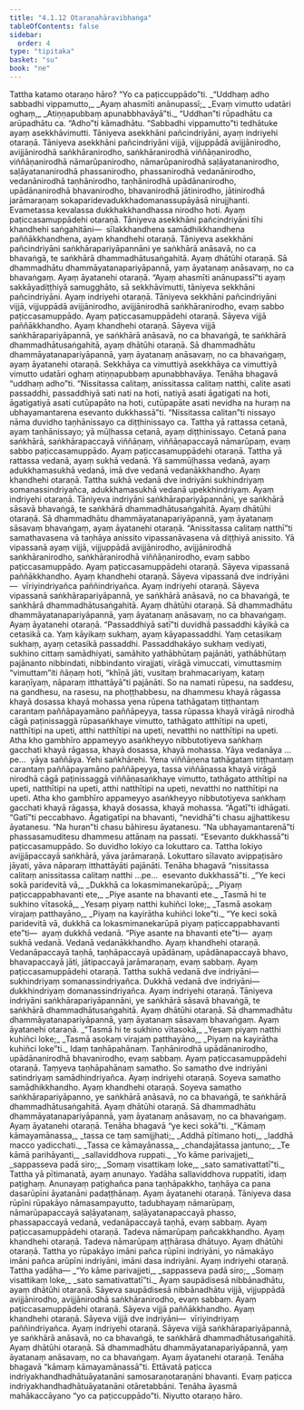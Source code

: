 ```yaml
---
title: "4.1.12 Otaraṇahāravibhaṅga"
tableOfContents: false
sidebar:
  order: 4
type: "tipitaka"
basket: "su"
book: "ne"
---
```



<DynamicBreadcrumb />

<Division number="42" book="ne" bookNo="27" page="54">

<Paragraph number="327" book="ne">
Tattha katamo otaraṇo hāro? “Yo ca paṭiccuppādo”ti.
</Paragraph>

<Paragraph number="328" type="verses" book="ne">
_“Uddhaṃ adho sabbadhi vippamutto,_  
_Ayaṃ ahasmīti anānupassī;_  
_Evaṃ vimutto udatāri oghaṃ,_  
_Atiṇṇapubbaṃ apunabbhavāyā”ti._  

</Paragraph>

<Paragraph number="329" book="ne">
<Emphasis>“Uddhan”</Emphasis>ti rūpadhātu ca arūpadhātu ca. <Emphasis>“Adho”</Emphasis>ti kāmadhātu. <Emphasis>“Sabbadhi vippamutto”</Emphasis>ti tedhātuke ayaṃ asekkhāvimutti. Tāniyeva asekkhāni pañcindriyāni, ayaṃ indriyehi otaraṇā.
</Paragraph>

<Paragraph number="330" book="ne">
Tāniyeva asekkhāni pañcindriyāni vijjā, vijjuppādā avijjānirodho, avijjānirodhā saṅkhāranirodho, saṅkhāranirodhā viññāṇanirodho, viññāṇanirodhā nāmarūpanirodho, nāmarūpanirodhā saḷāyatananirodho, saḷāyatananirodhā phassanirodho, phassanirodhā vedanānirodho, vedanānirodhā taṇhānirodho, taṇhānirodhā upādānanirodho, upādānanirodhā bhavanirodho, bhavanirodhā jātinirodho, jātinirodhā jarāmaraṇaṃ sokaparidevadukkhadomanassupāyāsā nirujjhanti. Evametassa kevalassa dukkhakkhandhassa nirodho hoti. Ayaṃ paṭiccasamuppādehi otaraṇā.
</Paragraph>

<Paragraph number="331" book="ne">
Tāniyeva asekkhāni pañcindriyāni tīhi khandhehi saṅgahitāni—  sīlakkhandhena samādhikkhandhena paññākkhandhena, ayaṃ khandhehi otaraṇā.
</Paragraph>

<Paragraph number="332" book="ne">
Tāniyeva asekkhāni pañcindriyāni saṅkhārapariyāpannāni ye saṅkhārā anāsavā, no ca bhavaṅgā, te saṅkhārā dhammadhātusaṅgahitā. Ayaṃ dhātūhi otaraṇā.
</Paragraph>

<Paragraph number="333" book="ne">
Sā dhammadhātu dhammāyatanapariyāpannā, yaṃ āyatanaṃ anāsavaṃ, no ca bhavaṅgaṃ. Ayaṃ āyatanehi otaraṇā.
</Paragraph>

<Paragraph number="334" book="ne">
“Ayaṃ ahasmīti anānupassī”ti ayaṃ sakkāyadiṭṭhiyā samugghāto, sā sekkhāvimutti, tāniyeva sekkhāni pañcindriyāni. Ayaṃ indriyehi otaraṇā.
</Paragraph>

<Paragraph number="335" book="ne">
Tāniyeva sekkhāni pañcindriyāni vijjā, vijjuppādā avijjānirodho, avijjānirodhā saṅkhāranirodho, evaṃ sabbo paṭiccasamuppādo. Ayaṃ paṭiccasamuppādehi otaraṇā.
</Paragraph>

<Paragraph number="336" book="ne">
Sāyeva vijjā paññākkhandho. Ayaṃ khandhehi otaraṇā.
</Paragraph>

<Paragraph number="337" book="ne">
Sāyeva vijjā saṅkhārapariyāpannā, ye saṅkhārā anāsavā, no ca bhavaṅgā, te saṅkhārā dhammadhātusaṅgahitā, ayaṃ dhātūhi otaraṇā.
</Paragraph>

<Paragraph number="338" book="ne">
Sā dhammadhātu dhammāyatanapariyāpannā, yaṃ āyatanaṃ anāsavaṃ, no ca bhavaṅgaṃ, ayaṃ āyatanehi otaraṇā.
</Paragraph>

<Paragraph number="339" book="ne">
Sekkhāya ca vimuttiyā asekkhāya ca vimuttiyā vimutto udatāri oghaṃ atiṇṇapubbaṃ apunabbhavāya. Tenāha bhagavā “uddhaṃ adho”ti.
</Paragraph>

</Division>
<Division number="43" book="ne" bookNo="27" page="55">

<Paragraph number="340" book="ne">
“Nissitassa calitaṃ, anissitassa calitaṃ natthi, calite asati passaddhi, passaddhiyā sati nati na hoti, natiyā asati āgatigati na hoti, āgatigatiyā asati cutūpapāto na hoti, cutūpapāte asati nevidha na huraṃ na ubhayamantarena esevanto dukkhassā”ti.
</Paragraph>

<Paragraph number="341" book="ne">
<Emphasis>“Nissitassa calitan”</Emphasis>ti nissayo nāma duvidho taṇhānissayo ca diṭṭhinissayo ca. Tattha yā rattassa cetanā, ayaṃ taṇhānissayo; yā mūḷhassa cetanā, ayaṃ diṭṭhinissayo. Cetanā pana saṅkhārā, saṅkhārapaccayā viññāṇaṃ, viññāṇapaccayā nāmarūpaṃ, evaṃ sabbo paṭiccasamuppādo. Ayaṃ paṭiccasamuppādehi otaraṇā.
</Paragraph>

<Paragraph number="342" book="ne">
Tattha yā rattassa vedanā, ayaṃ sukhā vedanā. Yā sammūḷhassa vedanā, ayaṃ adukkhamasukhā vedanā, imā dve vedanā vedanākkhandho. Ayaṃ khandhehi otaraṇā.
</Paragraph>

<Paragraph number="343" book="ne">
Tattha sukhā vedanā dve indriyāni sukhindriyaṃ somanassindriyañca, adukkhamasukhā vedanā upekkhindriyaṃ. Ayaṃ indriyehi otaraṇā.
</Paragraph>

<Paragraph number="344" book="ne">
Tāniyeva indriyāni saṅkhārapariyāpannāni, ye saṅkhārā sāsavā bhavaṅgā, te saṅkhārā dhammadhātusaṅgahitā. Ayaṃ dhātūhi otaraṇā.
</Paragraph>

<Paragraph number="345" book="ne">
Sā dhammadhātu dhammāyatanapariyāpannā, yaṃ āyatanaṃ sāsavaṃ bhavaṅgaṃ, ayaṃ āyatanehi otaraṇā.
</Paragraph>

<Paragraph number="346" book="ne">
<Emphasis>“Anissitassa calitaṃ natthī”</Emphasis>ti samathavasena vā taṇhāya anissito vipassanāvasena vā diṭṭhiyā anissito. Yā vipassanā ayaṃ vijjā, vijjuppādā avijjānirodho, avijjānirodhā saṅkhāranirodho, saṅkhāranirodhā viññāṇanirodho, evaṃ sabbo paṭiccasamuppādo. Ayaṃ paṭiccasamuppādehi otaraṇā.
</Paragraph>

<Paragraph number="347" book="ne">
Sāyeva vipassanā paññākkhandho. Ayaṃ khandhehi otaraṇā.
</Paragraph>

<Paragraph number="348" book="ne">
Sāyeva vipassanā dve indriyāni—  vīriyindriyañca paññindriyañca. Ayaṃ indriyehi otaraṇā.
</Paragraph>

<Paragraph number="349" book="ne">
Sāyeva vipassanā saṅkhārapariyāpannā, ye saṅkhārā anāsavā, no ca bhavaṅgā, te saṅkhārā dhammadhātusaṅgahitā. Ayaṃ dhātūhi otaraṇā.
</Paragraph>

<Paragraph number="350" book="ne">
Sā dhammadhātu dhammāyatanapariyāpannā, yaṃ āyatanaṃ anāsavaṃ, no ca bhavaṅgaṃ. Ayaṃ āyatanehi otaraṇā.
</Paragraph>

<Paragraph number="351" book="ne">
<Emphasis>“Passaddhiyā satī”</Emphasis>ti duvidhā passaddhi kāyikā ca cetasikā ca. Yaṃ kāyikaṃ sukhaṃ, ayaṃ kāyapassaddhi. Yaṃ cetasikaṃ sukhaṃ, ayaṃ cetasikā passaddhi. Passaddhakāyo sukhaṃ vediyati, sukhino cittaṃ samādhiyati, samāhito yathābhūtaṃ pajānāti, yathābhūtaṃ pajānanto nibbindati, nibbindanto virajjati, virāgā vimuccati, vimuttasmiṃ “vimuttam”iti ñāṇaṃ hoti, “khīṇā jāti, vusitaṃ brahmacariyaṃ, kataṃ karaṇīyaṃ, nāparaṃ itthattāyā”ti pajānāti. So na namati rūpesu, na saddesu, na gandhesu, na rasesu, na phoṭṭhabbesu, na dhammesu khayā rāgassa khayā dosassa khayā mohassa yena rūpena tathāgataṃ tiṭṭhantaṃ carantaṃ paññāpayamāno paññāpeyya, tassa rūpassa khayā virāgā nirodhā cāgā paṭinissaggā rūpasaṅkhaye vimutto, tathāgato atthītipi na upeti, natthītipi na upeti, atthi natthītipi na upeti, nevatthi no natthītipi na upeti. Atha kho gambhīro appameyyo asaṅkheyyo nibbutotiyeva saṅkhaṃ gacchati khayā rāgassa, khayā dosassa, khayā mohassa.
</Paragraph>

<Paragraph number="352" book="ne">
Yāya vedanāya …pe…  yāya saññāya. Yehi saṅkhārehi. Yena viññāṇena tathāgataṃ tiṭṭhantaṃ carantaṃ paññāpayamāno paññāpeyya, tassa viññāṇassa khayā virāgā nirodhā cāgā paṭinissaggā viññāṇasaṅkhaye vimutto, tathāgato atthītipi na upeti, natthītipi na upeti, atthi natthītipi na upeti, nevatthi no natthītipi na upeti. Atha kho gambhīro appameyyo asaṅkheyyo nibbutotiyeva saṅkhaṃ gacchati khayā rāgassa, khayā dosassa, khayā mohassa. <Emphasis>“Āgatī”</Emphasis>ti idhāgati. <Emphasis>“Gatī”</Emphasis>ti peccabhavo. Āgatigatīpi na bhavanti, <Emphasis>“nevidhā”</Emphasis>ti chasu ajjhattikesu āyatanesu. <Emphasis>“Na huran”</Emphasis>ti chasu bāhiresu āyatanesu. “Na ubhayamantarenā”ti phassasamuditesu dhammesu attānaṃ na passati. <Emphasis>“Esevanto dukkhassā”</Emphasis>ti paṭiccasamuppādo. So duvidho lokiyo ca lokuttaro ca. Tattha lokiyo avijjāpaccayā saṅkhārā, yāva jarāmaraṇā. Lokuttaro sīlavato avippaṭisāro jāyati, yāva nāparaṃ itthattāyāti pajānāti. Tenāha bhagavā “nissitassa calitaṃ anissitassa calitaṃ natthi …pe…  esevanto dukkhassā”ti.
</Paragraph>

</Division>
<Division number="44" book="ne" bookNo="27" page="57">

<Paragraph number="353" type="verses" book="ne">
_“Ye keci sokā paridevitā vā,_  
_Dukkhā ca lokasmimanekarūpā;_  
_Piyaṃ paṭiccappabhavanti ete,_  
_Piye asante na bhavanti ete._  

</Paragraph>

<Paragraph number="354" type="verses" book="ne">
_Tasmā hi te sukhino vītasokā,_  
_Yesaṃ piyaṃ natthi kuhiñci loke;_  
_Tasmā asokaṃ virajaṃ patthayāno,_  
_Piyaṃ na kayirātha kuhiñci loke”ti._  

</Paragraph>

<Paragraph number="355" book="ne">
“Ye keci sokā paridevitā vā, dukkhā ca lokasmimanekarūpā piyaṃ paṭiccappabhavanti ete”ti—  ayaṃ dukkhā vedanā. “Piye asante na bhavanti ete”ti—  ayaṃ sukhā vedanā. Vedanā vedanākkhandho. Ayaṃ khandhehi otaraṇā.
</Paragraph>

<Paragraph number="356" book="ne">
Vedanāpaccayā taṇhā, taṇhāpaccayā upādānaṃ, upādānapaccayā bhavo, bhavapaccayā jāti, jātipaccayā jarāmaraṇaṃ, evaṃ sabbaṃ. Ayaṃ paṭiccasamuppādehi otaraṇā.
</Paragraph>

<Paragraph number="357" book="ne">
Tattha sukhā vedanā dve indriyāni—  sukhindriyaṃ somanassindriyañca. Dukkhā vedanā dve indriyāni—  dukkhindriyaṃ domanassindriyañca. Ayaṃ indriyehi otaraṇā.
</Paragraph>

<Paragraph number="358" book="ne">
Tāniyeva indriyāni saṅkhārapariyāpannāni, ye saṅkhārā sāsavā bhavaṅgā, te saṅkhārā dhammadhātusaṅgahitā. Ayaṃ dhātūhi otaraṇā.
</Paragraph>

<Paragraph number="359" book="ne">
Sā dhammadhātu dhammāyatanapariyāpannā, yaṃ āyatanaṃ sāsavaṃ bhavaṅgaṃ. Ayaṃ āyatanehi otaraṇā.
</Paragraph>

<Paragraph number="360" type="verses" book="ne">
_“Tasmā hi te sukhino vītasokā,_  
_Yesaṃ piyaṃ natthi kuhiñci loke;_  
_Tasmā asokaṃ virajaṃ patthayāno,_  
_Piyaṃ na kayirātha kuhiñci loke”ti._  

</Paragraph>

<Paragraph number="361" book="ne">
Idaṃ taṇhāpahānaṃ. Taṇhānirodhā upādānanirodho, upādānanirodhā bhavanirodho, evaṃ sabbaṃ. Ayaṃ paṭiccasamuppādehi otaraṇā.
</Paragraph>

<Paragraph number="362" book="ne">
Taṃyeva taṇhāpahānaṃ samatho. So samatho dve indriyāni satindriyaṃ samādhindriyañca. Ayaṃ indriyehi otaraṇā.
</Paragraph>

<Paragraph number="363" book="ne">
Soyeva samatho samādhikkhandho. Ayaṃ khandhehi otaraṇā.
</Paragraph>

<Paragraph number="364" book="ne">
Soyeva samatho saṅkhārapariyāpanno, ye saṅkhārā anāsavā, no ca bhavaṅgā, te saṅkhārā dhammadhātusaṅgahitā. Ayaṃ dhātūhi otaraṇā.
</Paragraph>

<Paragraph number="365" book="ne">
Sā dhammadhātu dhammāyatanapariyāpannā, yaṃ āyatanaṃ anāsavaṃ, no ca bhavaṅgaṃ. Ayaṃ āyatanehi otaraṇā. Tenāha bhagavā “ye keci sokā”ti.
</Paragraph>

<Paragraph number="366" type="verses" book="ne">
_“Kāmaṃ kāmayamānassa,_  
_tassa ce taṃ samijjhati;_  
_Addhā pītimano hoti,_  
_laddhā macco yadicchati._  

</Paragraph>

<Paragraph number="367" type="verses" book="ne">
_Tassa ce kāmayānassa,_  
_chandajātassa jantuno;_  
_Te kāmā parihāyanti,_  
_sallaviddhova ruppati._  

</Paragraph>

<Paragraph number="368" type="verses" book="ne">
_Yo kāme parivajjeti,_  
_sappasseva padā siro;_  
_Somaṃ visattikaṃ loke,_  
_sato samativattatī”ti._  

</Paragraph>

<Paragraph number="369" book="ne">
Tattha yā pītimanatā, ayaṃ anunayo. Yadāha sallaviddhova ruppatīti, idaṃ paṭighaṃ. Anunayaṃ paṭighañca pana taṇhāpakkho, taṇhāya ca pana dasarūpīni āyatanāni padaṭṭhānaṃ. Ayaṃ āyatanehi otaraṇā.
</Paragraph>

<Paragraph number="370" book="ne">
Tāniyeva dasa rūpīni rūpakāyo nāmasampayutto, tadubhayaṃ nāmarūpaṃ, nāmarūpapaccayā saḷāyatanaṃ, saḷāyatanapaccayā phasso, phassapaccayā vedanā, vedanāpaccayā taṇhā, evaṃ sabbaṃ. Ayaṃ paṭiccasamuppādehi otaraṇā.
</Paragraph>

<Paragraph number="371" book="ne">
Tadeva nāmarūpaṃ pañcakkhandho. Ayaṃ khandhehi otaraṇā.
</Paragraph>

<Paragraph number="372" book="ne">
Tadeva nāmarūpaṃ aṭṭhārasa dhātuyo. Ayaṃ dhātūhi otaraṇā.
</Paragraph>

<Paragraph number="373" book="ne">
Tattha yo rūpakāyo imāni pañca rūpīni indriyāni, yo nāmakāyo imāni pañca arūpīni indriyāni, imāni dasa indriyāni. Ayaṃ indriyehi otaraṇā.
</Paragraph>

<Paragraph number="374" book="ne">
Tattha yadāha—
</Paragraph>

<Paragraph number="375" type="verses" book="ne">
_“Yo kāme parivajjeti,_  
_sappasseva padā siro;_  
_Somaṃ visattikaṃ loke,_  
_sato samativattatī”ti._  

</Paragraph>

<Paragraph number="376" book="ne">
Ayaṃ saupādisesā nibbānadhātu, ayaṃ dhātūhi otaraṇā.
</Paragraph>

<Paragraph number="377" book="ne">
Sāyeva saupādisesā nibbānadhātu vijjā, vijjuppādā avijjānirodho, avijjānirodhā saṅkhāranirodho, evaṃ sabbaṃ. Ayaṃ paṭiccasamuppādehi otaraṇā.
</Paragraph>

<Paragraph number="378" book="ne">
Sāyeva vijjā paññākkhandho. Ayaṃ khandhehi otaraṇā.
</Paragraph>

<Paragraph number="379" book="ne">
Sāyeva vijjā dve indriyāni—  vīriyindriyaṃ paññindriyañca. Ayaṃ indriyehi otaraṇā.
</Paragraph>

<Paragraph number="380" book="ne">
Sāyeva vijjā saṅkhārapariyāpannā, ye saṅkhārā anāsavā, no ca bhavaṅgā, te saṅkhārā dhammadhātusaṅgahitā. Ayaṃ dhātūhi otaraṇā.
</Paragraph>

<Paragraph number="381" book="ne">
Sā dhammadhātu dhammāyatanapariyāpannā, yaṃ āyatanaṃ anāsavaṃ, no ca bhavaṅgaṃ. Ayaṃ āyatanehi otaraṇā. Tenāha bhagavā “kāmaṃ kāmayamānassā”ti.
</Paragraph>

<Paragraph number="382" book="ne">
Ettāvatā paṭicca indriyakhandhadhātuāyatanāni samosaraṇotaraṇāni bhavanti. Evaṃ paṭicca indriyakhandhadhātuāyatanāni otāretabbāni. Tenāha āyasmā mahākaccāyano “yo ca paṭiccuppādo”ti.

</Paragraph>
</Division>

<Paragraph number="383" type="center" book="ne">
Niyutto otaraṇo hāro.
</Paragraph>
